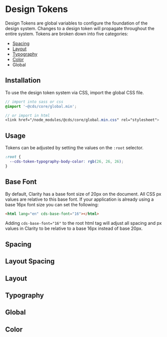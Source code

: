 
<Meta title="Foundation/Design Tokens/Getting Started" />

# Design Tokens

Design Tokens are global variables to configure the foundation of the
design system. Changes to a design token will propagate throughout the entire system.
Tokens are broken down into five categories:

- [Spacing](./?path=/docs/foundation-spacing-getting-started--page)
- [Layout](./?path=/docs/experimental-layout-get-started--page)
- [Typography](./?path=/docs/experimental-typography-getting-started--page)
- [Color](./?path=/docs/experimental-color-getting-started--page)
- Global

## Installation

To use the design token system via CSS, import the global CSS file.

```scss
// import into sass or css
@import '~@cds/core/global.min';

// or import in html
<link href="/node_modules/@cds/core/global.min.css" rel="stylesheet">
```

## Usage

Tokens can be adjusted by setting the values on the `:root` selector.

```css
:root {
  --cds-token-typography-body-color: rgb(26, 26, 26);
}
```

## Base Font

By default, Clarity has a base font size of 20px on the document. All CSS px values
are relative to this base font. If your application is already using a base 16px font
size you can set the following:

```html
<html lang="en" cds-base-font="16"></html>
```

Adding `cds-base-font="16"` to the root html tag will adjust all spacing and px
values in Clarity to be relative to a base 16px instead of base 20px.

## Spacing

<Preview>
  <Story id="foundation-design-tokens-stories--space" />
</Preview>

## Layout Spacing

<Preview>
  <Story id="foundation-design-tokens-stories--layout-space" />
</Preview>

## Layout

<Preview>
  <Story id="foundation-design-tokens-stories--layout" />
</Preview>

## Typography

<Preview>
  <Story id="foundation-design-tokens-stories--typography" />
</Preview>

## Global

<Preview>
  <Story id="foundation-design-tokens-stories--global" />
</Preview>

## Color

<Preview>
  <Story id="foundation-design-tokens-stories--color" />
</Preview>
